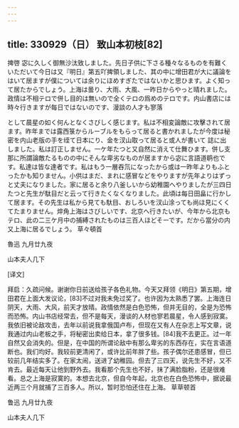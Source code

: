 ```yaml
---
---
---
```

title: 330929（日） 致山本初枝[82]
---




捭啓 宓に久しく御無沙汰致しました。先日子供に下さる種々なるものを有難くいただいて今日は又『明日』第五吖捭領しました、其の中に增田君が大に議論をはいて居ますが僕については余りにほめすぎたではないかと思ひます。よく知って居たからでしょう。上海は曇り、大雨、大風、一昨日からやっと晴れました。政情は不相テロで併し目的は無いので全くテロの爲めのテロです。内山書店には時々行きますが每日ではないのです、漫談の人才も寥落

として晨星の如く何んとなくさびしく感じます。私は不相変論敵に攻擊されて居ます。昨年までは露西箓からルーブルをもらって居ると書かれましたが今度は秘密を内山老版の手を绖て日本にり、金を汊山取って居ると或人が書いて 誌に出しました。私は訂正しません。一ケ年たつと又自然に消えて仕舞ひます。併し支那に所謂論敵たるものの中にそんな卑劣なものが居ますから宓に言語道鹖也です。私達は皆な達者です。私はもう一層吞氘になったから或は一昨年よりもふとったかも知りません。小供はまだ、まれに感冒などをやりますが先年よりはずっと丈夫になりました。家に居ると余り八釜しいから幼稚園へやりましたが三四日たつと先生が駄目だと云って行きたくなくなりました。此頃は每日田畠に行かして居ます。その先生は私から見ても馱目、おしろいを汊山涂っても尚ほ見にくくてたまりません。焠角上海はさびしいです、北京へ行きたいが、今年から北京もテロ、此の二三ケ月中の捕縛されたものは三百人ほどそーです。だから當分の内又上海に居るでしょう。 草々頓首

魯迅 九月廿九夜

山本夫人几下

[译文]

拜启：久疏问候。谢谢你日前送给孩子各色礼物。今天又拜领《明日》第五期，增田君在上面大发议论，[83]不过对我未免过奖了。也许因为太熟悉了罢。上海连日阴天，大雨、大风，前天才放晴。政情依然是白色恐怖，但并无目的，全是为恐怖而恐怖。内山书店经常去，但不是每天，漫谈的人材也寥若晨星，令人感到寂寞。我依旧被论敌攻击，去年以前说我拿俄国卢布，但现在又有人在杂志上写文章，说我通过内山老板之手，将秘密出卖给日本，拿了很多钱。[84]我不去更正。过一年自然又会消失的。但是，在中国的所谓论敌中有那么卑劣的东西存在，实在言语道断也。我们均好。我较前更清闲了，或许比前年胖了些。孩子偶尔还患感冒，但已较前几年结实多了。在家太闹，送进了幼稚园。但去了三四天，说先生不好，又不肯去。最近每天让他到野外去。我看那个先生也不好，抹了满脸脂粉，还是很难看。总之上海是寂寞的。本想去北京，但自今年起，北京也在白色恐怖中，据说最近两三个月就捕了三百多人。所以，暂时恐怕还住在上海。 草草顿首

鲁迅 九月廿九夜

山本夫人几下